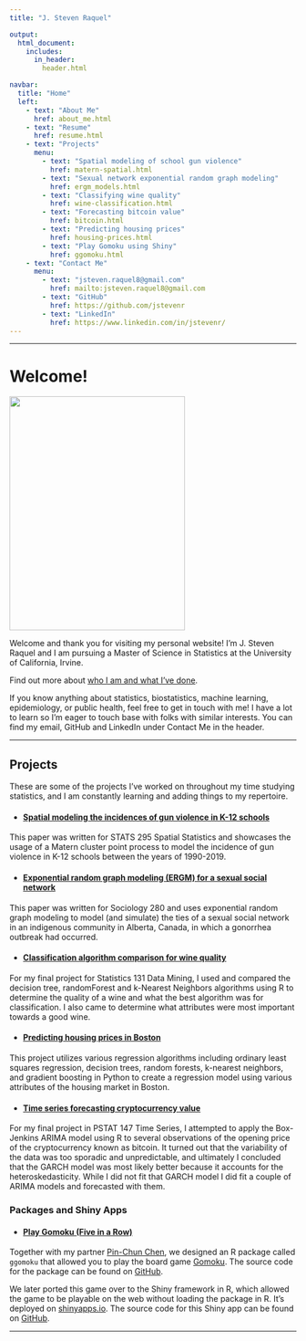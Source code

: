 ```yaml
---
title: "J. Steven Raquel"

output:
  html_document:
    includes:
      in_header: 
        header.html          

navbar:
  title: "Home"
  left:
    - text: "About Me"
      href: about_me.html
    - text: "Resume"
      href: resume.html
    - text: "Projects"
      menu:
        - text: "Spatial modeling of school gun violence"
          href: matern-spatial.html
        - text: "Sexual network exponential random graph modeling"
          href: ergm_models.html
        - text: "Classifying wine quality"
          href: wine-classification.html
        - text: "Forecasting bitcoin value"
          href: bitcoin.html
        - text: "Predicting housing prices"
          href: housing-prices.html
        - text: "Play Gomoku using Shiny"
          href: ggomoku.html
    - text: "Contact Me"
      menu:
        - text: "jsteven.raquel8@gmail.com"
          href: mailto:jsteven.raquel8@gmail.com
        - text: "GitHub"
          href: https://github.com/jstevenr
        - text: "LinkedIn"
          href: https://www.linkedin.com/in/jstevenr/
---
```



----

# Welcome!

<left><img src="images/self_prof.jpg" width="308px" height="410px"></left>

Welcome and thank you for visiting my personal website! I'm J. Steven Raquel and I am pursuing a Master of Science in Statistics at the University of California, Irvine. 

Find out more about [who I am and what I've done](about_me.html).

If you know anything about statistics, biostatistics, machine learning, epidemiology, or public health, feel free to get in touch with me! I have a lot to learn so I'm eager to touch base with folks with similar interests. You can find my email, GitHub and LinkedIn under Contact Me in the header. 

----

## Projects  

These are some of the projects I've worked on throughout my time studying statistics, and I am constantly learning and adding things to my repertoire.

* #### [Spatial modeling the incidences of gun violence in K-12 schools](matern-spatial.html)

This paper was written for STATS 295 Spatial Statistics and showcases the usage of a Matern cluster point process to model the incidence of gun violence in K-12 schools between the years of 1990-2019. 

* #### [Exponential random graph modeling (ERGM) for a sexual social network](ergm_models.html)

This paper was written for Sociology 280 and uses exponential random graph modeling to model (and simulate) the ties of a sexual social network in an indigenous community in Alberta, Canada, in which a gonorrhea outbreak had occurred. 


* #### [Classification algorithm comparison for wine quality](wine-classification.html)

For my final project for Statistics 131 Data Mining, I used and compared the decision tree, randomForest and k-Nearest Neighbors algorithms using R to determine the quality of a wine and what the best algorithm was for classification. I also came to determine what attributes were most important towards a good wine.

* #### [Predicting housing prices in Boston](housing-prices.html)

This project utilizes various regression algorithms including ordinary least squares regression, decision trees, random forests, k-nearest neighbors, and gradient boosting in Python to create a regression model using various attributes of the housing market in Boston. 

* #### [Time series forecasting cryptocurrency value](bitcoin.html)

For my final project in PSTAT 147 Time Series, I attempted to apply the Box-Jenkins ARIMA model using R to several observations of the opening price of the cryptocurrency known as bitcoin. It turned out that the variability of the data was too sporadic and unpredictable, and ultimately I concluded that the GARCH model was most likely better because it accounts for the heteroskedasticity. While I did not fit that GARCH model I did fit a couple of ARIMA models and forecasted with them.

### Packages and Shiny Apps

* #### [Play Gomoku (Five in a Row)](https://pinchunchen.shinyapps.io/ggomoku/)

Together with my partner [Pin-Chun Chen](https://sites.uci.edu/pinchunchen/), we designed an R package called `ggomoku` that allowed you to play the board game [Gomoku](https://en.wikipedia.org/wiki/Gomoku). The source code for the package can be found on [GitHub](https://github.com/stats295r-fa20/package-group11).

We later ported this game over to the Shiny framework in R, which allowed the game to be playable on the web without loading the package in R. It's deployed on [shinyapps.io](https://pinchunchen.shinyapps.io/ggomoku/). The source code for this Shiny app can be found on [GitHub](https://github.com/stats295r-fa20/shiny-group2).


----


